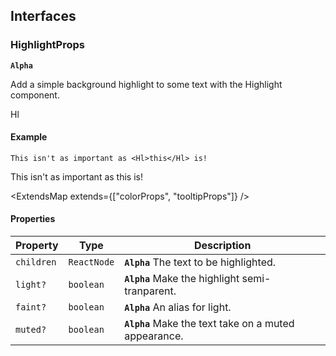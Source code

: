 ## Interfaces

### HighlightProps

**`Alpha`**

Add a simple background highlight to some text with the Highlight component.

<Hint alias>Hl</Hint>

#### Example

```mdx
This isn't as important as <Hl>this</Hl> is!
```

This isn't as important as <Hl>this</Hl> is!

<ExtendsMap extends={["colorProps", "tooltipProps"]} />

#### Properties

| Property   | Type        | Description                                           |
| ---------- | ----------- | ----------------------------------------------------- |
| `children` | `ReactNode` | **`Alpha`** The text to be highlighted.               |
| `light?`   | `boolean`   | **`Alpha`** Make the highlight semi-tranparent.       |
| `faint?`   | `boolean`   | **`Alpha`** An alias for light.                       |
| `muted?`   | `boolean`   | **`Alpha`** Make the text take on a muted appearance. |

